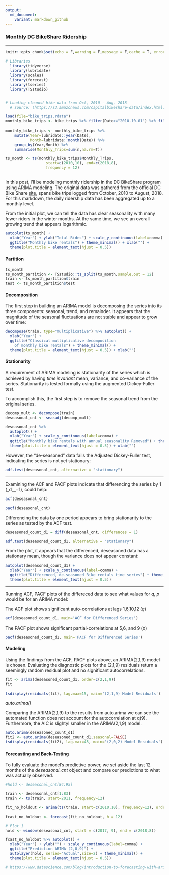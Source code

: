```yaml
---
output: 
  md_document:
    variant: markdown_github
---
```


### Monthly DC BikeShare Ridership


***** 

```r
knitr::opts_chunk$set(echo = F,warning = F,message = F,cache = T, error=F, fig.width = 9)

# Libraries
  library(tidyverse)
  library(lubridate)
  library(scales)
  library(forecast)
  library(tseries)
  library(TSstudio)


# Loading cleaned bike data from Oct, 2010 - Aug, 2018 
  # source: (https://s3.amazonaws.com/capitalbikeshare-data/index.html)

load(file="bike_trips.rdata")
monthly_bike_trips <- bike_trips %>% filter(Date>="2010-10-01") %>% filter(Date<"2018-09-01")
  
monthly_bike_trips <- monthly_bike_trips %>%
    mutate(Year=lubridate::year(Date),
           Month=lubridate::month(Date)) %>%
    group_by(Year,Month) %>%
    summarise(Monthly_Trips=sum(n,na.rm=T))

ts_month <- ts(monthly_bike_trips$Monthly_Trips,
                  start=c(2010,10), end=c(2018,8), 
                  frequency = 12)
  
```



In this post, I’ll be modeling monthly ridership in the DC BikeShare program using ARIMA modeling. The original data was gathered from the official DC Bike Share [site](https://s3.amazonaws.com/capitalbikeshare-data/index.html), spans bike trips logged from October, 2010 to August, 2018. For this markdown, the daily ridership data has been aggregated up to a monthly level.


From the initial plot, we can tell the data has clear seasonality with many fewer riders in the winter months. At the same time, we see an overall growing trend that appears logarithmic.



```r
autoplot(ts_month) +
  xlab("Year") + ylab("Total Rides") + scale_y_continuous(label=comma) +
  ggtitle("Monthly bike rentals") + theme_minimal() + xlab("") +
  theme(plot.title = element_text(hjust = 0.5))

```

#### Partition

```r
ts_month
ts_month_partition <- TSstudio::ts_split(ts_month,sample.out = 12)
train <- ts_month_partition$train
test <- ts_month_partition$test
```


#### Decomposition

The first step in building an ARIMA model is decomposing the series into its three components: seasonal, trend, and remainder. It appears that the magnitude of the seasonal fluctuations are not stable and appear to grow over time:



```r
decompose(train, type="multiplicative") %>% autoplot() + 
  xlab("Year") +
  ggtitle("Classical multiplicative decomposition
    of monthly bike rentals") + theme_minimal() +
  theme(plot.title = element_text(hjust = 0.5)) + xlab("")

```

#### Stationarity

A requirement of ARIMA modeling is stationarity of the series which is achieved by having _time invariant_ mean, variance, and co-variance of the series. Stationarity is tested formally using the augmented Dickey-Fuller test. 

To accomplish this, the first step is to remove the seasonal trend from the original series.

```r

decomp_mult <- decompose(train)
deseasonal_cnt <- seasadj(decomp_mult) 

deseasonal_cnt %>%
  autoplot() + 
  xlab("Year") + scale_y_continuous(label=comma) +
  ggtitle("Monthly bike rentals with annual seasonality Removed") + theme_minimal() +
  theme(plot.title = element_text(hjust = 0.5)) + xlab("")

```

However, the "de-seasoned" data fails the Adjusted Dickey-Fuller test, indicating the series is not yet stationary:

```r

adf.test(deseasonal_cnt, alternative = "stationary") 

```

****

Examining the ACF and PACF plots indicate that differencing the series by 1 (_d__=1), could help:

```r

acf(deseasonal_cnt)

pacf(deseasonal_cnt)

```


Differencing the data by one period appears to bring stationarity to the series as tested by the ADF test. 

```r
deseasoned_count_d1 = diff(deseasonal_cnt, differences = 1)

adf.test(deseasoned_count_d1, alternative = "stationary") 

```


From the plot, it appears that the differenced, deseasoned data has a stationary mean, though the variance does not appear constant: 

```r
autoplot(deseasoned_count_d1) +
  xlab("Year") + scale_y_continuous(label=comma) +
  ggtitle("Differenced, de-seasoned Bike rentals time series") + theme_minimal() +
  theme(plot.title = element_text(hjust = 0.5))

```

****

Running ACF, PACF plots of the differeced data to see what values for _q_, _p_ would be for an ARIMA model:

The ACF plot shows significant auto-correlations at lags 1,6,10,12 (_q_)
```r
acf(deseasoned_count_d1, main='ACF for Differenced Series')
```


The PACF plot shows significant partial-correlations at 5,6, and 9 (_p_)
```r
pacf(deseasoned_count_d1, main='PACF for Differenced Series')
```




#### Modeling

Using the findings from the ACF, PACF plots above, an ARIMA(2,1,9) model is chosen. Evaluating the diagnostic plots for the (2,1,9) residuals return a seemingly random residual plot and no significant autocorrelations. 

```r
fit <- arima(deseasoned_count_d1, order=c(2,1,9))
fit 
```


```r
tsdisplay(residuals(fit), lag.max=15, main='(2,1,9) Model Residuals')
```


_auto.arima()_
 
Comparing the ARIMA(2,1,9) to the results from auto.arima we can see the automated function does not account for the autocorrelation at q(9). Furthermore, the AIC is slightyl smaller in the ARIMA(2,1,9) model.

```r
auto.arima(deseasoned_count_d1)
fit2 <- auto.arima(deseasoned_count_d1,seasonal=FALSE) 
tsdisplay(residuals(fit2), lag.max=45, main='(2,0,2) Model Residuals')
```



#### Forecasting and Back-Testing

To fully evaluate the model's predictive power, we set aside the last 12 months of the _deseasonal_cnt_ object and compare our predictions to what was actually observed.

```r

#hold <- deseasonal_cnt[84:95]

train <- deseasonal_cnt[1:83]
train <- ts(train, start=2011, frequency=12)

fit_no_holdout <- arima(ts(train, start=c(2010,10), frequency=12), order=c(2,0,9))

fcast_no_holdout <- forecast(fit_no_holdout, h = 12)

# Plot 1
hold <- window(deseasonal_cnt, start = c(2017, 9), end = c(2018,8))

fcast_no_holdout %>% autoplot() +
  xlab("Year") + ylab("") + scale_y_continuous(label=comma) +
  ggtitle("Prediction ARIMA (2,0,9)") +
  autolayer(hold, series="Actual",size=2) + theme_minimal() +
  theme(plot.title = element_text(hjust = 0.5))

# https://www.datascience.com/blog/introduction-to-forecasting-with-arima-in-r-learn-data-science-tutorials


```






